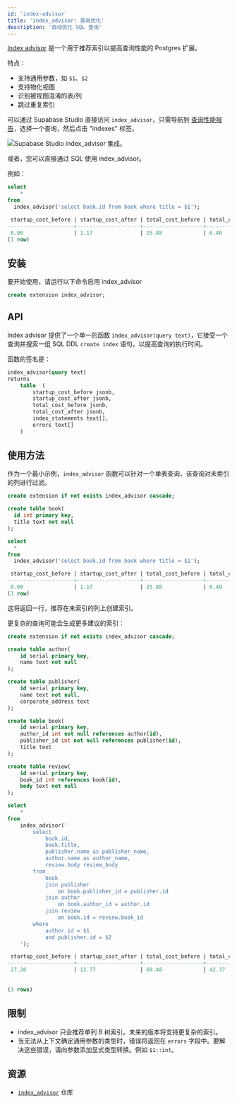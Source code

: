 ```yaml
---
id: 'index-advisor'
title: 'index_advisor: 查询优化'
description: '自动优化 SQL 查询'
---
```


[Index advisor](https://github.com/supabase/index_advisor) 是一个用于推荐索引以提高查询性能的 Postgres 扩展。

特点：

- 支持通用参数，如 `$1`、`$2`
- 支持物化视图
- 识别被视图混淆的表/列
- 跳过重复索引

可以通过 Supabase Studio 直接访问 `index_advisor`，只需导航到 [查询性能报告](/dashboard/project/_/advisors/query-performance)，选择一个查询，然后点击 "indexes" 标签。

![Supabase Studio index_advisor 集成。](/docs/img/index_advisor_studio.png)

或者，您可以直接通过 SQL 使用 index_advisor。

例如：

```sql
select
    *
from
  index_advisor('select book.id from book where title = $1');

 startup_cost_before | startup_cost_after | total_cost_before | total_cost_after |                  index_statements                   | errors
---------------------+--------------------+-------------------+------------------+-----------------------------------------------------+--------
 0.00                | 1.17               | 25.88             | 6.40             | {"CREATE INDEX ON public.book USING btree (title)"},| {}
(1 row)
```

## 安装

要开始使用，请运行以下命令启用 index_advisor

```sql
create extension index_advisor;
```

## API

Index advisor 提供了一个单一的函数 `index_advisor(query text)`，它接受一个查询并搜索一组 SQL DDL `create index` 语句，以提高查询的执行时间。

函数的签名是：

```sql
index_advisor(query text)
returns
    table  (
        startup_cost_before jsonb,
        startup_cost_after jsonb,
        total_cost_before jsonb,
        total_cost_after jsonb,
        index_statements text[],
        errors text[]
    )
```

## 使用方法

作为一个最小示例，`index_advisor` 函数可以针对一个单表查询，该查询对未索引的列进行过滤。

```sql
create extension if not exists index_advisor cascade;

create table book(
  id int primary key,
  title text not null
);

select
  *
from
  index_advisor('select book.id from book where title = $1');

 startup_cost_before | startup_cost_after | total_cost_before | total_cost_after |                  index_statements                   | errors
---------------------+--------------------+-------------------+------------------+-----------------------------------------------------+--------
 0.00                | 1.17               | 25.88             | 6.40             | {"CREATE INDEX ON public.book USING btree (title)"},| {}
(1 row)
```

这将返回一行，推荐在未索引的列上创建索引。

更复杂的查询可能会生成更多建议的索引：

```sql
create extension if not exists index_advisor cascade;

create table author(
    id serial primary key,
    name text not null
);

create table publisher(
    id serial primary key,
    name text not null,
    corporate_address text
);

create table book(
    id serial primary key,
    author_id int not null references author(id),
    publisher_id int not null references publisher(id),
    title text
);

create table review(
    id serial primary key,
    book_id int references book(id),
    body text not null
);

select
    *
from
    index_advisor('
        select
            book.id,
            book.title,
            publisher.name as publisher_name,
            author.name as author_name,
            review.body review_body
        from
            book
            join publisher
                on book.publisher_id = publisher.id
            join author
                on book.author_id = author.id
            join review
                on book.id = review.book_id
        where
            author.id = $1
            and publisher.id = $2
    ');

 startup_cost_before | startup_cost_after | total_cost_before | total_cost_after |                  index_statements                         | errors
---------------------+--------------------+-------------------+------------------+-----------------------------------------------------------+--------
 27.26               | 12.77              | 68.48             | 42.37            | {"CREATE INDEX ON public.book USING btree (author_id)",   | {}
                                                                                    "CREATE INDEX ON public.book USING btree (publisher_id)",
                                                                                    "CREATE INDEX ON public.review USING btree (book_id)"}
(3 rows)
```

## 限制

- index_advisor 只会推荐单列 B 树索引。未来的版本将支持更复杂的索引。
- 当无法从上下文确定通用参数的类型时，错误将返回在 `errors` 字段中。要解决这些错误，请向参数添加显式类型转换。例如 `$1::int`。

## 资源

- [`index_advisor`](https://github.com/supabase/index_advisor) 仓库
